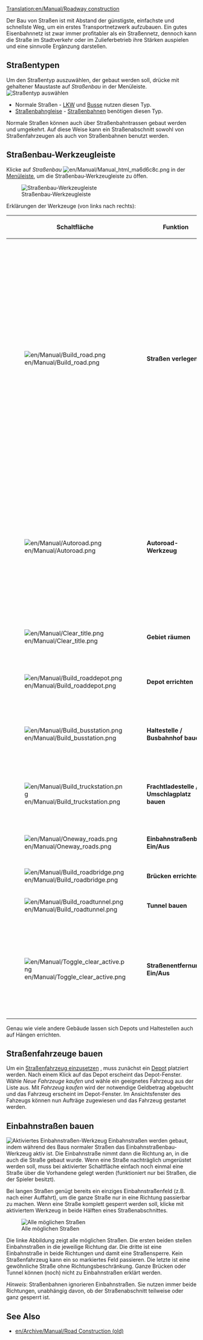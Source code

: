 [[Translation:en/Manual/Roadway construction]]
{{de/Übersetzung|en/Manual/Roadway construction|50}}

{{de/Manual/Inhaltsverzeichnis}}
Der Bau von Straßen ist mit Abstand der günstigste, einfachste und schnellste Weg, um ein erstes Transportnetzwerk aufzubauen. Ein gutes Eisenbahnnetz ist zwar immer profitabler als ein Straßennetz, dennoch kann die Straße im Stadtverkehr oder im Zulieferbetrieb ihre Stärken auspielen und eine sinnvolle Ergänzung darstellen.

==Straßentypen==
Um den Straßentyp auszuwählen, der gebaut werden soll, drücke mit gehaltener Maustaste auf ''Straßenbau'' in der Menüleiste. 
[[File:de/Manual/Roadmenu.png|none|frame|Straßentyp auswählen]]
* Normale Straßen - [[de/Lastwagen|LKW]] und [[de/Bus|Busse]] nutzen diesen Typ.
* [[de/Straßenbahngleise|Straßenbahngleise]] - [[de/Straßenbahnen|Straßenbahnen]] benötigen diesen Typ.


Normale Straßen können auch über Straßenbahntrassen gebaut werden und umgekehrt. Auf diese Weise kann ein Straßenabschnitt sowohl von Straßenfahrzeugen als auch von Straßenbahnen benutzt werden.

==Straßenbau-Werkzeugleiste==
Klicke auf ''Straßenbau'' [[File:en/Manual/Manual html ma6d6c8c.png]] in der [[de/Manual/Spieloberfläche#menu-leiste|Menüleiste]], um die Straßenbau-Werkzeugleiste zu öffen.

[[File:de/Manual/Road construction.png|none|frame|Straßenbau-Werkzeugleiste]]

Erklärungen der Werkzeuge (von links nach rechts):
{| {{en/Wikitable}}
|- style="background:#efefef"
!width='46'|Schaltfläche
!width='160'|Funktion
!Tastenkürzel
!Beschreibung
|-
|[[File:en/Manual/Build road.png]]
|'''Straßen verlegen'''||1, 2||Baut eine Straße in der ausgewählten Richtung. Die Länge des Straßenabschnittes kann mit der Maus bei gedrückter Maustaste festgelegt werden. Der Startpunkt und/oder Zielort wird dabei auf ein halbes Feld genau bestimmt. 

(Builds a road in the selected direction; you can click and drag. Note that this works with half-tile precision. If you e.g. click in the right half of a tile and then drag to the right the road will start with a half tile. The same applies for the end tile.)
|-
|[[File:en/Manual/Autoroad.png]]||'''Autoroad-Werkzeug'''||3||Mit diesem hilfreichen Werkzeug lassen sich Straßen in jede Richtung bauen (die Handhabung kann sich am Anfang etwas schwierig gestalten). Wenn gleichzeitig Strg gedrückt wird, können damit Straßenelemente schnell wieder entfernt werden.
|-
|[[File:en/Manual/Clear title.png]]||'''Gebiet räumen'''||4||Räumt ein Feld vollständig. Nicht auf jedes Feld anwendbar.
|-
|[[File:en/Manual/Build roaddepot.png]]||'''Depot errichten'''||5||Ermöglicht das Auswählen und Platzieren eines Depots.
|-
|[[File:en/Manual/Build busstation.png]]||'''Haltestelle / Busbahnhof bauen'''||6||Ermöglicht das Auswählen und Platzieren einer Haltestelle oder eines Busbahnhofes.
|-
|[[File:en/Manual/Build truckstation.png]]||'''Frachtladestelle / Umschlagplatz bauen'''||7||Ermöglicht das Auswählen und Platzieren einer Frachtladestelle oder eines Umschlagplatzes.
|-
|[[File:en/Manual/Oneway roads.png]]||'''Einbahnstraßenbau Ein/Aus'''||8||Ermöglicht den Bau von Einbahnstraßen
|-
|[[File:en/Manual/Build roadbridge.png]]||'''Brücken errichten'''||B||Ermöglicht den Bau von Brücken.
|-
|[[File:en/Manual/Build roadtunnel.png]]||'''Tunnel bauen'''||T||Ermöglicht den Bau von Tunneln.
|-
|[[File:en/Manual/Toggle clear active.png]]||'''Straßenentfernung Ein/Aus'''||R (Strg)||Zusammen mit einem anderem Werkzeug lassen sich hiermit Straßenelemente entfernen. 
(Select another tool and then this to remove that item. You can toggle the state by pressing Ctrl.)
|}

Genau wie viele andere Gebäude lassen sich Depots und Haltestellen auch auf Hängen errichten.

==Straßenfahrzeuge bauen==
Um ein [[de/Manual/Straßenfahrzeuge kaufen und verkaufen|Straßenfahrzeug einzusetzen]] , muss zunächst ein [[de/Manual/Depot|Depot]] platziert werden. Nach einem Klick auf das Depot erscheint das Depot-Fenster. Wähle ''Neue Fahrzeuge kaufen'' und wähle ein geeignetes Fahrzeug aus der Liste aus. Mit ''Fahrzeug kaufen'' wird der notwendige Geldbetrag abgebucht und das Fahrzeug erscheint im Depot-Fenster. Im Ansichtsfenster des Fahzeugs können nun Aufträge zugewiesen und das Fahrzeug gestartet werden.

==Einbahnstraßen bauen==
[[File:de/Manual/Oneway.png|right|frame|Aktiviertes Einbahnstraßen-Werkzeug]]
Einbahnstraßen werden gebaut, indem während des Baus normaler Straßen das Einbahnstraßenbau-Werkzeug aktiv ist. Die Einbahnstraße nimmt dann die Richtung an, in die auch die Straße gebaut wurde. Wenn eine Straße nachträglich umgerüstet werden soll, muss bei aktivierter Schaltfläche einfach noch einmal eine Straße über die Vorhandene gelegt werden (funktioniert nur bei Straßen, die der Spieler besitzt). 

Bei langen Straßen genügt bereits ein einziges Einbahnstraßenfeld (z.B. nach einer Auffahrt), um die ganze Straße nur in eine Richtung passierbar zu machen. Wenn eine Straße komplett gesperrt werden soll, klicke mit aktiviertem Werkzeug in beide Hälften eines Straßenabschnittes.

[[File:en/Manual/Oneways.png|left|frame|Alle möglichen Straßen]]

Die linke Abbildung zeigt alle möglichen Straßen. Die ersten beiden stellen Einbahnstraßen in die jeweilige Richtung dar. Die dritte ist eine Einbahnstraße in beide Richtungen und damit eine Straßensperre. Kein Straßenfahrzeug kann ein so markiertes Feld passieren. Die letzte ist eine gewöhnliche Straße ohne Richtungsbeschränkung. Ganze Brücken oder Tunnel können (noch) nicht zu Einbahnstraßen erklärt werden. 

''Hinweis'': Straßenbahnen ignorieren Einbahnstraßen. Sie nutzen immer beide Richtungen, unabhängig davon, ob der Straßenabschnitt teilweise oder ganz gesperrt ist.

==See Also==
*[[en/Archive/Manual/Road Construction (old)]]